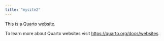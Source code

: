 ```yaml
---
title: "mysite2"
---
```


This is a Quarto website.

To learn more about Quarto websites visit <https://quarto.org/docs/websites>.
